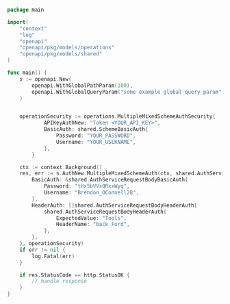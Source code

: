 ```go showLineNumbers copy filename="Multiple Mixed Scheme Auth usage example"
package main

import(
	"context"
	"log"
	"openapi"
	"openapi/pkg/models/operations"
	"openapi/pkg/models/shared"
)

func main() {
    s := openapi.New(
        openapi.WithGlobalPathParam(100),
        openapi.WithGlobalQueryParam("some example global query param"),
    )


    operationSecurity := operations.MultipleMixedSchemeAuthSecurity{
            APIKeyAuthNew: "Token <YOUR_API_KEY>",
            BasicAuth: shared.SchemeBasicAuth{
                Password: "YOUR_PASSWORD",
                Username: "YOUR_USERNAME",
            },
        }

    ctx := context.Background()
    res, err := s.AuthNew.MultipleMixedSchemeAuth(ctx, shared.AuthServiceRequestBody{
        BasicAuth: &shared.AuthServiceRequestBodyBasicAuth{
            Password: "tHx5bVVsQRxxWyq",
            Username: "Brendon_OConnell28",
        },
        HeaderAuth: []shared.AuthServiceRequestBodyHeaderAuth{
            shared.AuthServiceRequestBodyHeaderAuth{
                ExpectedValue: "Tools",
                HeaderName: "back Ford",
            },
        },
    }, operationSecurity)
    if err != nil {
        log.Fatal(err)
    }

    if res.StatusCode == http.StatusOK {
        // handle response
    }
}
```
